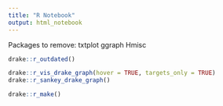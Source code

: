 ```yaml
---
title: "R Notebook"
output: html_notebook
---
```


Packages to remove:
txtplot
ggraph
Hmisc

```r
drake::r_outdated()
```

```r
drake::r_vis_drake_graph(hover = TRUE, targets_only = TRUE)
drake::r_sankey_drake_graph()
```

```r
drake::r_make()
```

